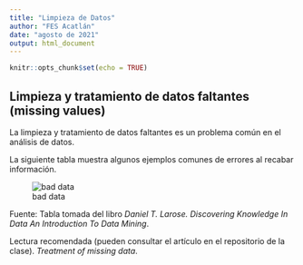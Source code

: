 ```yaml
---
title: "Limpieza de Datos"
author: "FES Acatlán"
date: "agosto de 2021"
output: html_document
---
```


```r
knitr::opts_chunk$set(echo = TRUE)
```

## Limpieza y tratamiento de datos faltantes (missing values) 

La limpieza y tratamiento de datos faltantes es un problema común en el análisis de datos. 

La siguiente tabla muestra algunos ejemplos comunes de errores al recabar información.



![bad data](/home/leonardo/Documentos/Acatlan/Repositorios/muestreo_2021/imágenes/bad_data.png)


Fuente: Tabla tomada del libro _Daniel T. Larose. Discovering Knowledge In Data An Introduction To Data Mining_.


Lectura recomendada (pueden consultar el artículo en el repositorio de la clase). _Treatment of missing data_.
